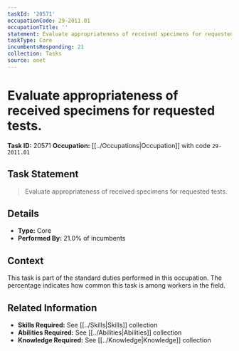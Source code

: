 ```yaml
---
taskId: '20571'
occupationCode: 29-2011.01
occupationTitle: ''
statement: Evaluate appropriateness of received specimens for requested tests.
taskType: Core
incumbentsResponding: 21
collection: Tasks
source: onet
---
```

# Evaluate appropriateness of received specimens for requested tests.

**Task ID:** 20571
**Occupation:** [[../Occupations|Occupation]] with code `29-2011.01`

## Task Statement

> Evaluate appropriateness of received specimens for requested tests.

## Details

- **Type:** Core
- **Performed By:** 21.0% of incumbents

## Context

This task is part of the standard duties performed in this occupation. The percentage indicates how common this task is among workers in the field.

## Related Information

- **Skills Required:** See [[../Skills|Skills]] collection
- **Abilities Required:** See [[../Abilities|Abilities]] collection
- **Knowledge Required:** See [[../Knowledge|Knowledge]] collection
